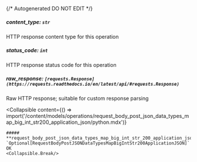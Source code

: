 {/* Autogenerated DO NOT EDIT  */}

##### **content_type:** `str`
HTTP response content type for this operation

##### **status_code:** `int`
HTTP response status code for this operation

##### **raw_response:** `[requests.Response](https://requests.readthedocs.io/en/latest/api/#requests.Response)`
Raw HTTP response; suitable for custom response parsing

<Collapsible
    content={() => import('/content/models/operations/request_body_post_json_data_types_map_big_int_str200_application_json/python.mdx')}
>
    ##### **request_body_post_json_data_types_map_big_int_str_200_application_json_object:** `Optional[RequestBodyPostJSONDataTypesMapBigIntStr200ApplicationJSON]`
    OK
    <Collapsible.Break/>
</Collapsible>

